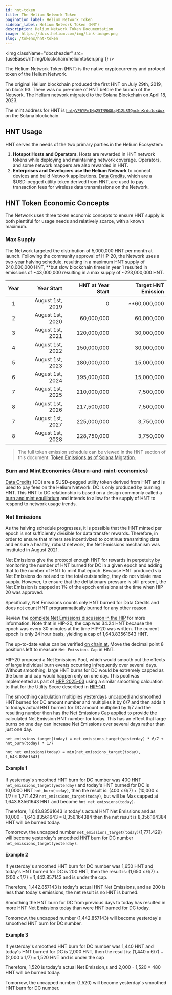 ```yaml
---
id: hnt-token
title: The Helium Network Token
pagination_label: Helium Network Token
sidebar_label: Helium Network Token (HNT)
description: Helium Network Token Documentation
image: https://docs.helium.com/img/link-image.png
slug: /tokens/hnt-token
---
```



<img className="docsheader" src={useBaseUrl('img/blockchain/heliumtoken.png')} />

The Helium Network Token (HNT) is the native cryptocurrency and protocol token of the Helium
Network.

The original Helium blockchain produced the first HNT on July 29th, 2019, on block 93. There was no
pre-mine of HNT before the launch of the Network. The Helium network migrated to the Solana
Blockchain on April 18, 2023.

The mint address for HNT is [`hntyVP6YFm1Hg25TN9WGLqM12b8TQmcknKrdu1oxWux`][hnt-mint-addr] on the
Solana blockchain.

## HNT Usage

HNT serves the needs of the two primary parties in the Helium Ecosystem:

1. **Hotspot Hosts and Operators**. Hosts are rewarded in HNT network tokens while deploying and 
    maintaining network coverage. Operators, and some network mappers are also rewarded in HNT.
2. **Enterprises and Developers use the Helium Network** to connect devices and build Network
   applications. [Data Credits][datacredit], which are a \$USD-pegged utility token derived from
   HNT, are used to pay transaction fees for wireless data transmissions on the Network.

## HNT Token Economic Concepts

The Network uses three token economic concepts to ensure HNT supply is both plentiful for usage
needs and relatively scarce, with a known maximum.

<TopLedgerEmbed
  title="Daily Net Emissions"
  client="helium"
  queryId="7417"
  visualizationId="21858"
  apiKey="gmq5liGNsuNxbesxmL3y3CbWgE02BWvAMI6k6YaU"
/>

### Max Supply

The Network targeted the distribution of 5,000,000 HNT per month at launch. Following the community
approval of HIP-20, the Network uses a two-year halving schedule, resulting in a maximum HNT supply
of 240,000,000 HNT, **but slow blockchain times in year 1 resulted in emissions of ~43,000,000
resulting in a max supply of ~223,000,000 HNT.

| Year |       Year Start | HNT at Year Start | Target HNT Emission |
| :--: | ---------------: | ----------------: | ------------------: |
|  1   | August 1st, 2019 |                 0 |        **60,000,000 |
|  2   | August 1st, 2020 |        60,000,000 |          60,000,000 |
|  3   | August 1st, 2021 |       120,000,000 |          30,000,000 |
|  4   | August 1st, 2022 |       150,000,000 |          30,000,000 |
|  5   | August 1st, 2023 |       180,000,000 |          15,000,000 |
|  6   | August 1st, 2024 |       195,000,000 |          15,000,000 |
|  7   | August 1st, 2025 |       210,000,000 |           7,500,000 |
|  8   | August 1st, 2026 |       217,500,000 |           7,500,000 |
|  7   | August 1st, 2027 |       225,000,000 |           3,750,000 |
|  8   | August 1st, 2028 |       228,750,000 |           3,750,000 |

> The full token emission schedule can be viewed in the HNT section of this document: [Token
> Emissions as of Solana Migration][sol-emissions].

[^1]:
    Year 1 starts on **August 1st, 2019**. The first halving happened on day one of year three,
    **August 1st, 2021**.

### Burn and Mint Economics {#burn-and-mint-economics}

[Data Credits][datacredit] (DC) are a $USD-pegged utility token derived from HNT and is used to pay
fees on the Helium Network. DC is only produced by burning HNT. This HNT to DC relationship is based
on a design commonly called a [burn and mint equilibrium][bme] and intends to allow for the supply
of HNT to respond to network usage trends.

### Net Emissions

As the halving schedule progresses, it is possible that the HNT minted per epoch is not sufficiently
divisible for data transfer rewards. Therefore, in order to ensure that miners are incentivized to
continue transmitting data and ensure a healthy, robust network, the Net Emissions mechanism was
instituted in August 2021.

Net Emissions give the protocol enough HNT for rewards in perpetuity by monitoring the number of HNT
burned for DC in a given epoch and adding that to the number of HNT to mint that epoch. Because HNT
produced via Net Emissions do not add to the total outstanding, they do not violate max supply.
However, to ensure that the deflationary pressure is still present, the Net Emission is capped at 1%
of the epoch emissions at the time when HIP 20 was approved.

Specifically, Net Emissions counts only HNT burned for Data Credits and does not count HNT 
programmatically burned for any other reason.

Review the [complete Net Emissions discussion in the HIP][hip-20] for more information. Note that in
HIP-20, the cap was 34.24 HNT because the epoch was every 30 minutes at the time HIP-20 was written.
The current epoch is only 24 hour basis, yielding a cap of 1,643.83561643 HNT.

The up-to-date value can be verified
[on chain at.](https://explorer.solana.com/address/BQ3MCuTT5zVBhNfQ4SjMh3NPVhFy73MPV8rjfq5d1zie/anchor-account) Move
the decimal point 8 positions left to measure `Net Emissions Cap` in HNT.

HIP-20 proposed a Net Emissions Pool, which would smooth out the effects of large individual burn 
events occurring infrequently over several days. Without smoothing, large HNT burns for DC would 
be extremely capped as the burn and cap would happen only on one day. This pool was implemented 
as part of [HRP 2025-03][hrp-2025-03] using a similar smoothing calcuation to that for the 
Utility Score described in [HIP-141][hip-141].

The smoothing calculation multiplies yesterdays uncapped and smoothed HNT burned for DC amount 
number and multiplies it by 6/7 and then adds it to todays actual HNT burned for DC amount multiplied 
by 1/7 and the resulting number then has the Net Emissions Cap applied to provide the calculated Net 
Emission HNT number for today. This has an effect that large burns on one day can increase Net 
Emissions over several days rather than just one day.

```
net_emissions_target(today) = net_emissions_target(yesterday) * 6/7 + hnt_burn(today) * 1/7

hnt_net_emissions(today) = min(net_emissions_target(today), 1,643.83561643)
```

#### Example 1

If yesterday's smoothed HNT burn for DC number was 400 HNT `net_emissions_target(yesterday)` and 
today's HNT burned for DC is 10,0000 HNT `hnt_burn(today)`, then the result is: (400 x 6/7) + 
(10,000 x 1/7) = 1,771.429 `net_emissions_target(today)`, but will be Max capped at 1,643.83561643 
HNT and become `hnt_net_emissions(today)`.

Therefore, 1,643.83561643 is today's actual HNT Net Emissions and as 10,000 - 1,643.83561643 
= 8,356.164384 then the net result is 8,356.164384 HNT will be burned today.

Tomorrow, the uncapped number `net_emissions_target(today)`(1,771.429) will become yesterday's 
smoothed HNT burn for DC number `net_emissions_target(yesterday)`. 

#### Example 2

If yesterday's smoothed HNT burn for DC number was 1,650 HNT and today's HNT burned for DC is 200 
HNT, then the result is: (1,650 x 6/7) + (200 x 1/7) = 1,442.857143 and is under the cap.

Therefore, 1,442.857143 is today's actual HNT Net Emissions, and as 200 is less than today's 
emissions, the net result is no HNT is burned.

Smoothing the HNT burn for DC from previous days to today has resulted in more HNT Net Emissions 
today than were HNT burned for DC today.

Tomorrow, the uncapped number (1,442.857143) will become yesterday's smoothed HNT burn for DC number.


#### Example 3

If yesterday's smoothed HNT burn for DC number was 1,440 HNT and today's HNT burned for DC is 
2,000 HNT, then the result is: (1,440 x 6/7) + (2,000 x 1/7) = 1,520 HNT and is under the cap

Therefore, 1,520 is today's actual Net Emission,s and 2,000 - 1,520 = 480 HNT will be burned 
today.


Tomorrow, the uncapped number (1,520) will become yesterday's smoothed HNT burn for DC number.

[bme]: https://multicoin.capital/2018/02/13/new-models-utility-tokens/
[datacredit]: /tokens/data-credit
[hip-20]: https://github.com/helium/HIP/blob/master/0020-hnt-max-supply.md#net-emissions
[hip-141]: https://github.com/helium/HIP/blob/main/0141-single-token-governance-and-release-proposals.md#smoothing-function
[hrp-2025-03]: https://github.com/helium/helium-release-proposals/blob/main/releases/20250312-core-devs.md#1-hnt-token-net-emissions-smoothing
[iot]: /tokens/iot-token
[mobile]: /tokens/mobile-token
[sol-emissions]:
  https://github.com/helium/HIP/blob/main/files/0077/token-emissions-as-of-solana-migration.pdf
[hnt-mint-addr]: https://explorer.solana.com/address/hntyVP6YFm1Hg25TN9WGLqM12b8TQmcknKrdu1oxWux
